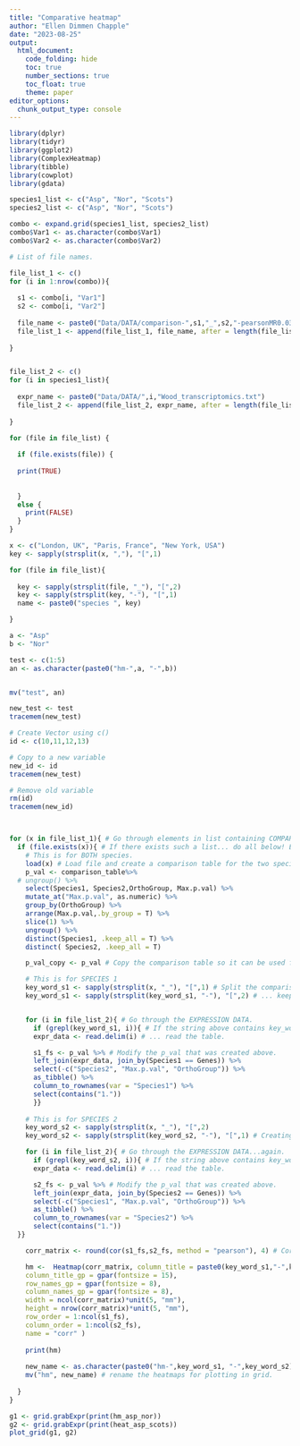 ```yaml
---
title: "Comparative heatmap"
author: "Ellen Dimmen Chapple"
date: "2023-08-25"
output: 
  html_document:
    code_folding: hide
    toc: true
    number_sections: true
    toc_float: true
    theme: paper
editor_options:
  chunk_output_type: console
---
```



```r
library(dplyr)
library(tidyr)
library(ggplot2)
library(ComplexHeatmap)
library(tibble)
library(cowplot)
library(gdata)

```



```r

species1_list <- c("Asp", "Nor", "Scots")
species2_list <- c("Asp", "Nor", "Scots")

combo <- expand.grid(species1_list, species2_list) 
combo$Var1 <- as.character(combo$Var1)
combo$Var2 <- as.character(combo$Var2)

```



```r

# List of file names.

file_list_1 <- c()
for (i in 1:nrow(combo)){
  
  s1 <- combo[i, "Var1"]
  s2 <- combo[i, "Var2"]
  
  file_name <- paste0("Data/DATA/comparison-",s1,"_",s2,"-pearsonMR0.03no-table.RData")
  file_list_1 <- append(file_list_1, file_name, after = length(file_list_1))
    
}


file_list_2 <- c()
for (i in species1_list){
  
  expr_name <- paste0("Data/DATA/",i,"Wood_transcriptomics.txt")
  file_list_2 <- append(file_list_2, expr_name, after = length(file_list_2))
    
}


```

```r

for (file in file_list) {
  
  if (file.exists(file)) {
  
  print(TRUE)
  
 
  }
  else {
    print(FALSE)
  }  
}

x <- c("London, UK", "Paris, France", "New York, USA")
key <- sapply(strsplit(x, ","), "[",1)

for (file in file_list){
  
  key <- sapply(strsplit(file, "_"), "[",2)
  key <- sapply(strsplit(key, "-"), "[",1)
  name <- paste0("species ", key)

}

a <- "Asp"
b <- "Nor"

test <- c(1:5)
an <- as.character(paste0("hm-",a, "-",b))


mv("test", an)

new_test <- test
tracemem(new_test)

# Create Vector using c()
id <- c(10,11,12,13)

# Copy to a new variable
new_id <- id
tracemem(new_test)

# Remove old variable
rm(id)
tracemem(new_id)




```



```r

for (x in file_list_1){ # Go through elements in list containing COMPARISON TABLES.
  if (file.exists(x)){ # If there exists such a list... do all below! Ex. 'Asp-Nor'.
    # This is for BOTH species.
    load(x) # Load file and create a comparison table for the two species.
    p_val <- comparison_table%>%
  # ungroup() %>%
    select(Species1, Species2,OrthoGroup, Max.p.val) %>%
    mutate_at("Max.p.val", as.numeric) %>%
    group_by(OrthoGroup) %>%
    arrange(Max.p.val,.by_group = T) %>%
    slice(1) %>%
    ungroup() %>%
    distinct(Species1, .keep_all = T) %>%
    distinct( Species2, .keep_all = T)

    p_val_copy <- p_val # Copy the comparison table so it can be used for species 2.

    # This is for SPECIES 1
    key_word_s1 <- sapply(strsplit(x, "_"), "[",1) # Split the comparison file name...
    key_word_s1 <- sapply(strsplit(key_word_s1, "-"), "[",2) # ... keeping the first species name.


    for (i in file_list_2){ # Go through the EXPRESSION DATA.
      if (grepl(key_word_s1, i)){ # If the string above contains key_word_1 ...
      expr_data <- read.delim(i) # ... read the table.

      s1_fs <- p_val %>% # Modify the p_val that was created above.
      left_join(expr_data, join_by(Species1 == Genes)) %>%
      select(-c("Species2", "Max.p.val", "OrthoGroup")) %>%
      as_tibble() %>%
      column_to_rownames(var = "Species1") %>%
      select(contains("1."))
      }}
    
    # This is for SPECIES 2
    key_word_s2 <- sapply(strsplit(x, "_"), "[",2)
    key_word_s2 <- sapply(strsplit(key_word_s2, "-"), "[",1) # Creating key words by keeping the second species name.

    for (i in file_list_2){ # Go through the EXPRESSION DATA...again.
      if (grepl(key_word_s2, i)){ # If the string above contains key_word_2 ...
      expr_data <- read.delim(i) # ... read the table.

      s2_fs <- p_val %>% # Modify the p_val that was created above.
      left_join(expr_data, join_by(Species2 == Genes)) %>%
      select(-c("Species1", "Max.p.val", "OrthoGroup")) %>%
      as_tibble() %>%
      column_to_rownames(var = "Species2") %>%
      select(contains("1."))
  }}

    corr_matrix <- round(cor(s1_fs,s2_fs, method = "pearson"), 4) # Correlation matrix using the filtered + sorted                                                                      expression data for species 1 and 2.

    hm <-  Heatmap(corr_matrix, column_title = paste0(key_word_s1,"-",key_word_s2),      # Want to create a heatmap object called hm_s1-s2, but with the names from key_word_1 and _2.
    column_title_gp = gpar(fontsize = 15),
    row_names_gp = gpar(fontsize = 8),
    column_names_gp = gpar(fontsize = 8),
    width = ncol(corr_matrix)*unit(5, "mm"),
    height = nrow(corr_matrix)*unit(5, "mm"),
    row_order = 1:ncol(s1_fs),
    column_order = 1:ncol(s2_fs),
    name = "corr" )
    
    print(hm)
    
    new_name <- as.character(paste0("hm-",key_word_s1, "-",key_word_s2))
    mv("hm", new_name) # rename the heatmaps for plotting in grid.
    
  } 
}


```



```r



g1 <- grid.grabExpr(print(hm_asp_nor))
g2 <- grid.grabExpr(print(heat_asp_scots))
plot_grid(g1, g2)


```







